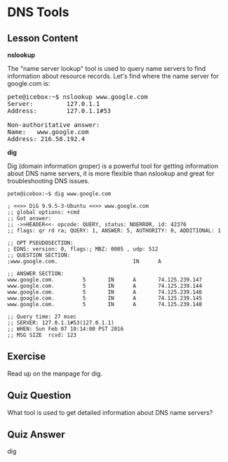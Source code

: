 # DNS Tools

## Lesson Content

<b>nslookup</b>

The "name server lookup" tool is used to query name servers to find information about resource records. Let's find where the name server for google.com is:

<pre>
pete@icebox:~$ nslookup www.google.com
Server:         127.0.1.1
Address:        127.0.1.1#53

Non-authoritative answer:
Name:   www.google.com
Address: 216.58.192.4
</pre>

<b>dig</b>

Dig (domain information groper) is a powerful tool for getting information about DNS name servers, it is more flexible than nslookup and great for troubleshooting DNS issues.


```
pete@icebox:~$ dig www.google.com

; <<>> DiG 9.9.5-3-Ubuntu <<>> www.google.com
;; global options: +cmd
;; Got answer:
;; ->>HEADER<<- opcode: QUERY, status: NOERROR, id: 42376
;; flags: qr rd ra; QUERY: 1, ANSWER: 5, AUTHORITY: 0, ADDITIONAL: 1

;; OPT PSEUDOSECTION:
; EDNS: version: 0, flags:; MBZ: 0005 , udp: 512
;; QUESTION SECTION:
;www.google.com.                        IN      A

;; ANSWER SECTION:
www.google.com.         5       IN      A       74.125.239.147
www.google.com.         5       IN      A       74.125.239.144
www.google.com.         5       IN      A       74.125.239.146
www.google.com.         5       IN      A       74.125.239.145
www.google.com.         5       IN      A       74.125.239.148

;; Query time: 27 msec
;; SERVER: 127.0.1.1#53(127.0.1.1)
;; WHEN: Sun Feb 07 10:14:00 PST 2016
;; MSG SIZE  rcvd: 123
```

## Exercise

Read up on the manpage for dig.

## Quiz Question

What tool is used to get detailed information about DNS name servers? 

## Quiz Answer

dig